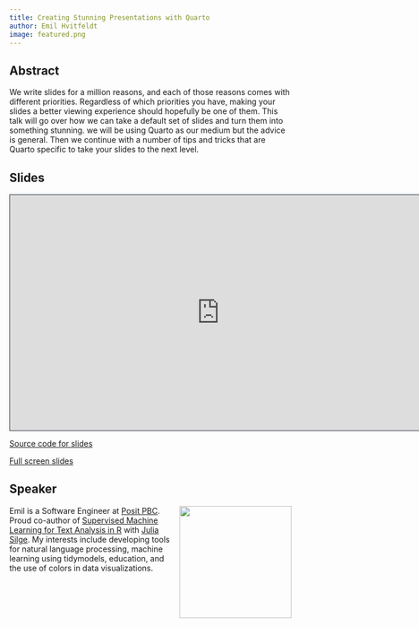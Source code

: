 ```yaml
---
title: Creating Stunning Presentations with Quarto
author: Emil Hvitfeldt
image: featured.png
---
```


## Abstract

We write slides for a million reasons, and each of those reasons comes with different priorities.
Regardless of which priorities you have, making your slides a better viewing experience should hopefully be one of them.
This talk will go over how we can take a default set of slides and turn them into something stunning.
we will be using Quarto as our medium but the advice is general.
Then we continue with a number of tips and tricks that are Quarto specific to take your slides to the next level.

## Slides

```{=html}
<iframe class="slide-deck" src=" https://emilhvitfeldt.github.io/talk-jsm-stunning-presentations/" height="420" width="747" style="border: 1px solid #2e3846;"></iframe>
```
[Source code for slides](https://github.com/EmilHvitfeldt/talk-jsm-stunning-presentations.)

[Full screen slides](https://emilhvitfeldt.github.io/talk-jsm-stunning-presentations/)

## Speaker

![](emil.png){style="float: right; padding-left: 10px;" fig-alt="Photo of Emil Hvitfeldt" width="200"}

Emil is a Software Engineer at [Posit PBC](https://posit.co/). Proud co-author of [Supervised Machine Learning for Text Analysis in R](https://smltar.com/) with [Julia Silge](https://juliasilge.com/).
My interests include developing tools for natural language processing, machine learning using tidymodels, education, and the use of colors in data visualizations.
